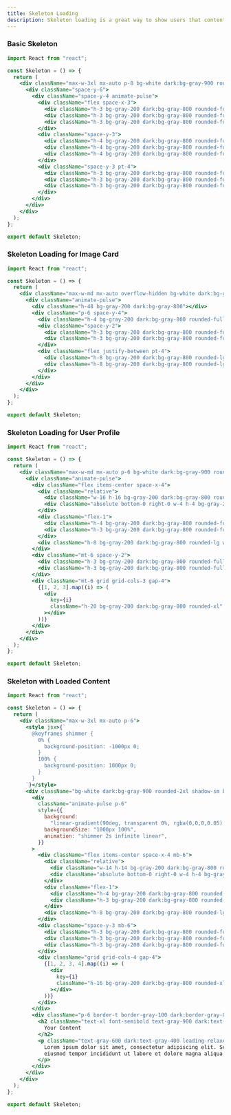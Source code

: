 ```yaml
---
title: Skeleton Loading
description: Skeleton loading is a great way to show users that content is loading.
---
```


### Basic Skeleton
<Preview>
<BasicSkeleton />
</Preview>

```jsx showLineNumbers
import React from "react";

const Skeleton = () => {
  return (
    <div className="max-w-3xl mx-auto p-8 bg-white dark:bg-gray-900 rounded-2xl shadow-sm border border-gray-100 dark:border-gray-800">
      <div className="space-y-6">
        <div className="space-y-4 animate-pulse">
          <div className="flex space-x-3">
            <div className="h-3 bg-gray-200 dark:bg-gray-800 rounded-full w-24"></div>
            <div className="h-3 bg-gray-200 dark:bg-gray-800 rounded-full w-16"></div>
            <div className="h-3 bg-gray-200 dark:bg-gray-800 rounded-full w-20"></div>
          </div>
          <div className="space-y-3">
            <div className="h-4 bg-gray-200 dark:bg-gray-800 rounded-full w-3/4"></div>
            <div className="h-4 bg-gray-200 dark:bg-gray-800 rounded-full w-full"></div>
            <div className="h-4 bg-gray-200 dark:bg-gray-800 rounded-full w-2/3"></div>
          </div>
          <div className="space-y-3 pt-4">
            <div className="h-3 bg-gray-200 dark:bg-gray-800 rounded-full w-full"></div>
            <div className="h-3 bg-gray-200 dark:bg-gray-800 rounded-full w-5/6"></div>
            <div className="h-3 bg-gray-200 dark:bg-gray-800 rounded-full w-3/4"></div>
          </div>
        </div>
      </div>
    </div>
  );
};

export default Skeleton;
```

### Skeleton Loading for Image Card
<Preview>
<SkeletonLoadingforImageCard />
</Preview>

```jsx showLineNumbers
import React from "react";

const Skeleton = () => {
  return (
    <div className="max-w-md mx-auto overflow-hidden bg-white dark:bg-gray-900 rounded-2xl shadow-sm border border-gray-100 dark:border-gray-800">
      <div className="animate-pulse">
        <div className="h-48 bg-gray-200 dark:bg-gray-800"></div>
        <div className="p-6 space-y-4">
          <div className="h-4 bg-gray-200 dark:bg-gray-800 rounded-full w-2/3"></div>
          <div className="space-y-2">
            <div className="h-3 bg-gray-200 dark:bg-gray-800 rounded-full w-full"></div>
            <div className="h-3 bg-gray-200 dark:bg-gray-800 rounded-full w-5/6"></div>
          </div>
          <div className="flex justify-between pt-4">
            <div className="h-8 bg-gray-200 dark:bg-gray-800 rounded-lg w-24"></div>
            <div className="h-8 bg-gray-200 dark:bg-gray-800 rounded-lg w-16"></div>
          </div>
        </div>
      </div>
    </div>
  );
};

export default Skeleton;
```

### Skeleton Loading for User Profile
<Preview>
<SkeletonLoadingforUserProfile />
</Preview>

```jsx showLineNumbers
import React from "react";

const Skeleton = () => {
  return (
    <div className="max-w-md mx-auto p-6 bg-white dark:bg-gray-900 rounded-2xl shadow-sm border border-gray-100 dark:border-gray-800">
      <div className="animate-pulse">
        <div className="flex items-center space-x-4">
          <div className="relative">
            <div className="w-16 h-16 bg-gray-200 dark:bg-gray-800 rounded-full"></div>
            <div className="absolute bottom-0 right-0 w-4 h-4 bg-gray-200 dark:bg-gray-800 rounded-full border-2 border-white dark:border-gray-900"></div>
          </div>
          <div className="flex-1">
            <div className="h-4 bg-gray-200 dark:bg-gray-800 rounded-full w-48 mb-3"></div>
            <div className="h-3 bg-gray-200 dark:bg-gray-800 rounded-full w-32"></div>
          </div>
          <div className="h-8 bg-gray-200 dark:bg-gray-800 rounded-lg w-20"></div>
        </div>
        <div className="mt-6 space-y-2">
          <div className="h-3 bg-gray-200 dark:bg-gray-800 rounded-full w-full"></div>
          <div className="h-3 bg-gray-200 dark:bg-gray-800 rounded-full w-5/6"></div>
        </div>
        <div className="mt-6 grid grid-cols-3 gap-4">
          {[1, 2, 3].map((i) => (
            <div
              key={i}
              className="h-20 bg-gray-200 dark:bg-gray-800 rounded-xl"
            ></div>
          ))}
        </div>
      </div>
    </div>
  );
};

export default Skeleton;
```

### Skeleton with Loaded Content
<Preview>
<SkeletonwithLoadedContent />
</Preview>

```jsx showLineNumbers
import React from "react";

const Skeleton = () => {
  return (
    <div className="max-w-3xl mx-auto p-6">
      <style jsx>{`
        @keyframes shimmer {
          0% {
            background-position: -1000px 0;
          }
          100% {
            background-position: 1000px 0;
          }
        }
      `}</style>
      <div className="bg-white dark:bg-gray-900 rounded-2xl shadow-sm border border-gray-100 dark:border-gray-800 overflow-hidden">
        <div
          className="animate-pulse p-6"
          style={{
            background:
              "linear-gradient(90deg, transparent 0%, rgba(0,0,0,0.05) 50%, transparent 100%)",
            backgroundSize: "1000px 100%",
            animation: "shimmer 2s infinite linear",
          }}
        >
          <div className="flex items-center space-x-4 mb-6">
            <div className="relative">
              <div className="w-14 h-14 bg-gray-200 dark:bg-gray-800 rounded-full"></div>
              <div className="absolute bottom-0 right-0 w-4 h-4 bg-gray-200 dark:bg-gray-800 rounded-full border-2 border-white dark:border-gray-900"></div>
            </div>
            <div className="flex-1">
              <div className="h-4 bg-gray-200 dark:bg-gray-800 rounded-full w-40 mb-2"></div>
              <div className="h-3 bg-gray-200 dark:bg-gray-800 rounded-full w-24"></div>
            </div>
            <div className="h-8 bg-gray-200 dark:bg-gray-800 rounded-lg w-20"></div>
          </div>
          <div className="space-y-3 mb-6">
            <div className="h-3 bg-gray-200 dark:bg-gray-800 rounded-full w-full"></div>
            <div className="h-3 bg-gray-200 dark:bg-gray-800 rounded-full w-5/6"></div>
            <div className="h-3 bg-gray-200 dark:bg-gray-800 rounded-full w-4/6"></div>
          </div>
          <div className="grid grid-cols-4 gap-4">
            {[1, 2, 3, 4].map((i) => (
              <div
                key={i}
                className="h-16 bg-gray-200 dark:bg-gray-800 rounded-xl"
              ></div>
            ))}
          </div>
        </div>
        <div className="p-6 border-t border-gray-100 dark:border-gray-800">
          <h2 className="text-xl font-semibold text-gray-900 dark:text-gray-100 mb-4">
            Your Content
          </h2>
          <p className="text-gray-600 dark:text-gray-400 leading-relaxed">
            Lorem ipsum dolor sit amet, consectetur adipiscing elit. Sed do
            eiusmod tempor incididunt ut labore et dolore magna aliqua.
          </p>
        </div>
      </div>
    </div>
  );
};

export default Skeleton;
```